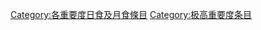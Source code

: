 {{catmore1|[[Wikipedia:日食及月食专题|Wikipedia:日食及月食专题]]}}
{{Articles by Importance|topic=日食及月食|project=日食及月食|format=TOC}}
{{emptycat}}

[[Category:各重要度日食及月食條目|Category:各重要度日食及月食條目]]
[[Category:极高重要度条目|Category:极高重要度条目]]